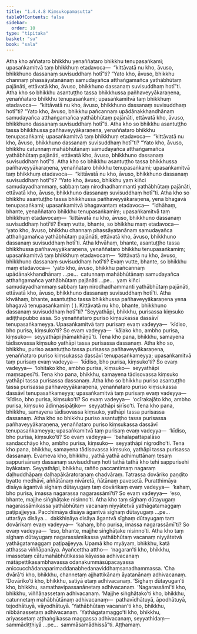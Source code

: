 ```yaml
---
title: "1.4.4.8 Kiṃsukopamasutta"
tableOfContents: false
sidebar:
  order: 10
type: "tipitaka"
basket: "su"
book: "sala"
---
```



<DynamicBreadcrumb />

<Division number="245" book="sala" bookNo="13" page="396">

<Paragraph number="1057" book="sala">
Atha kho aññataro bhikkhu yenaññataro bhikkhu tenupasaṅkami; upasaṅkamitvā taṃ bhikkhuṃ etadavoca—  “kittāvatā nu kho, āvuso, bhikkhuno dassanaṃ suvisuddhaṃ hotī”ti? “Yato kho, āvuso, bhikkhu channaṃ phassāyatanānaṃ samudayañca atthaṅgamañca yathābhūtaṃ pajānāti, ettāvatā kho, āvuso, bhikkhuno dassanaṃ suvisuddhaṃ hotī”ti.
</Paragraph>

<Paragraph number="1058" book="sala">
Atha kho so bhikkhu asantuṭṭho tassa bhikkhussa pañhaveyyākaraṇena, yenaññataro bhikkhu tenupasaṅkami; upasaṅkamitvā taṃ bhikkhuṃ etadavoca—  “kittāvatā nu kho, āvuso, bhikkhuno dassanaṃ suvisuddhaṃ hotī”ti? “Yato kho, āvuso, bhikkhu pañcannaṃ upādānakkhandhānaṃ samudayañca atthaṅgamañca yathābhūtaṃ pajānāti, ettāvatā kho, āvuso, bhikkhuno dassanaṃ suvisuddhaṃ hotī”ti.
</Paragraph>

<Paragraph number="1059" book="sala">
Atha kho so bhikkhu asantuṭṭho tassa bhikkhussa pañhaveyyākaraṇena, yenaññataro bhikkhu tenupasaṅkami; upasaṅkamitvā taṃ bhikkhuṃ etadavoca—  “kittāvatā nu kho, āvuso, bhikkhuno dassanaṃ suvisuddhaṃ hotī”ti? “Yato kho, āvuso, bhikkhu catunnaṃ mahābhūtānaṃ samudayañca atthaṅgamañca yathābhūtaṃ pajānāti, ettāvatā kho, āvuso, bhikkhuno dassanaṃ suvisuddhaṃ hotī”ti.
</Paragraph>

<Paragraph number="1060" book="sala">
Atha kho so bhikkhu asantuṭṭho tassa bhikkhussa pañhaveyyākaraṇena, yenaññataro bhikkhu tenupasaṅkami; upasaṅkamitvā taṃ bhikkhuṃ etadavoca—  “kittāvatā nu kho, āvuso, bhikkhuno dassanaṃ suvisuddhaṃ hotī”ti? “Yato kho, āvuso, bhikkhu yaṃ kiñci samudayadhammaṃ, sabbaṃ taṃ nirodhadhammanti yathābhūtaṃ pajānāti, ettāvatā kho, āvuso, bhikkhuno dassanaṃ suvisuddhaṃ hotī”ti.
</Paragraph>

<Paragraph number="1061" book="sala">
Atha kho so bhikkhu asantuṭṭho tassa bhikkhussa pañhaveyyākaraṇena, yena bhagavā tenupasaṅkami; upasaṅkamitvā bhagavantaṃ etadavoca—  “idhāhaṃ, bhante, yenaññataro bhikkhu tenupasaṅkamiṃ; upasaṅkamitvā taṃ bhikkhuṃ etadavocaṃ—  ‘kittāvatā nu kho, āvuso, bhikkhuno dassanaṃ suvisuddhaṃ hotī’ti? Evaṃ vutte, bhante, so bhikkhu maṃ etadavoca—  ‘yato kho, āvuso, bhikkhu channaṃ phassāyatanānaṃ samudayañca atthaṅgamañca yathābhūtaṃ pajānāti, ettāvatā kho, āvuso, bhikkhuno dassanaṃ suvisuddhaṃ hotī’ti. Atha khvāhaṃ, bhante, asantuṭṭho tassa bhikkhussa pañhaveyyākaraṇena, yenaññataro bhikkhu tenupasaṅkamiṃ; upasaṅkamitvā taṃ bhikkhuṃ etadavocaṃ—  ‘kittāvatā nu kho, āvuso, bhikkhuno dassanaṃ suvisuddhaṃ hotī’ti? Evaṃ vutte, bhante, so bhikkhu maṃ etadavoca—  ‘yato kho, āvuso, bhikkhu pañcannaṃ upādānakkhandhānaṃ …pe…  catunnaṃ mahābhūtānaṃ samudayañca atthaṅgamañca yathābhūtaṃ pajānāti …pe…  yaṃ kiñci samudayadhammaṃ sabbaṃ taṃ nirodhadhammanti yathābhūtaṃ pajānāti, ettāvatā kho, āvuso, bhikkhuno dassanaṃ suvisuddhaṃ hotī’ti. Atha khvāhaṃ, bhante, asantuṭṭho tassa bhikkhussa pañhaveyyākaraṇena yena bhagavā tenupasaṅkamiṃ ( ). Kittāvatā nu kho, bhante, bhikkhuno dassanaṃ suvisuddhaṃ hotī”ti?
</Paragraph>

<Paragraph number="1062" book="sala">
“Seyyathāpi, bhikkhu, purisassa kiṃsuko adiṭṭhapubbo assa. So yenaññataro puriso kiṃsukassa dassāvī tenupasaṅkameyya. Upasaṅkamitvā taṃ purisaṃ evaṃ vadeyya—  ‘kīdiso, bho purisa, kiṃsuko’ti? So evaṃ vadeyya—  ‘kāḷako kho, ambho purisa, kiṃsuko—  seyyathāpi jhāmakhāṇū’ti. Tena kho pana, bhikkhu, samayena tādisovassa kiṃsuko yathāpi tassa purisassa dassanaṃ.
</Paragraph>

<Paragraph number="1063" book="sala">
Atha kho so, bhikkhu, puriso asantuṭṭho tassa purisassa pañhaveyyākaraṇena, yenaññataro puriso kiṃsukassa dassāvī tenupasaṅkameyya; upasaṅkamitvā taṃ purisaṃ evaṃ vadeyya—  ‘kīdiso, bho purisa, kiṃsuko’ti? So evaṃ vadeyya—  ‘lohitako kho, ambho purisa, kiṃsuko—  seyyathāpi maṃsapesī’ti. Tena kho pana, bhikkhu, samayena tādisovassa kiṃsuko yathāpi tassa purisassa dassanaṃ. Atha kho so bhikkhu puriso asantuṭṭho tassa purisassa pañhaveyyākaraṇena, yenaññataro puriso kiṃsukassa dassāvī tenupasaṅkameyya; upasaṅkamitvā taṃ purisaṃ evaṃ vadeyya—  ‘kīdiso, bho purisa, kiṃsuko’ti? So evaṃ vadeyya—  ‘ocīrakajāto kho, ambho purisa, kiṃsuko ādinnasipāṭiko—  seyyathāpi sirīso’ti. Tena kho pana, bhikkhu, samayena tādisovassa kiṃsuko, yathāpi tassa purisassa dassanaṃ. Atha kho so bhikkhu puriso asantuṭṭho tassa purisassa pañhaveyyākaraṇena, yenaññataro puriso kiṃsukassa dassāvī tenupasaṅkameyya; upasaṅkamitvā taṃ purisaṃ evaṃ vadeyya—  ‘kīdiso, bho purisa, kiṃsuko’ti? So evaṃ vadeyya—  ‘bahalapattapalāso sandacchāyo kho, ambho purisa, kiṃsuko—  seyyathāpi nigrodho’ti. Tena kho pana, bhikkhu, samayena tādisovassa kiṃsuko, yathāpi tassa purisassa dassanaṃ. Evameva kho, bhikkhu, yathā yathā adhimuttānaṃ tesaṃ sappurisānaṃ dassanaṃ suvisuddhaṃ hoti tathā tathā kho tehi sappurisehi byākataṃ.
</Paragraph>

<Paragraph number="1064" book="sala">
Seyyathāpi, bhikkhu, rañño paccantimaṃ nagaraṃ daḷhuddhāpaṃ daḷhapākāratoraṇaṃ chadvāraṃ. Tatrassa dovāriko paṇḍito byatto medhāvī, aññātānaṃ nivāretā, ñātānaṃ pavesetā. Puratthimāya disāya āgantvā sīghaṃ dūtayugaṃ taṃ dovārikaṃ evaṃ vadeyya—  ‘kahaṃ, bho purisa, imassa nagarassa nagarassāmī’ti? So evaṃ vadeyya—  ‘eso, bhante, majjhe siṅghāṭake nisinno’ti. Atha kho taṃ sīghaṃ dūtayugaṃ nagarassāmikassa yathābhūtaṃ vacanaṃ niyyātetvā yathāgatamaggaṃ paṭipajjeyya. Pacchimāya disāya āgantvā sīghaṃ dūtayugaṃ …pe…  uttarāya disāya…  dakkhiṇāya disāya āgantvā sīghaṃ dūtayugaṃ taṃ dovārikaṃ evaṃ vadeyya—  ‘kahaṃ, bho purisa, imassa nagarassāmī’ti? So evaṃ vadeyya—  ‘eso, bhante, majjhe siṅghāṭake nisinno’ti. Atha kho taṃ sīghaṃ dūtayugaṃ nagarassāmikassa yathābhūtaṃ vacanaṃ niyyātetvā yathāgatamaggaṃ paṭipajjeyya.
</Paragraph>

<Paragraph number="1065" book="sala">
Upamā kho myāyaṃ, bhikkhu, katā atthassa viññāpanāya. Ayañcettha attho—  ‘nagaran’ti kho, bhikkhu, imassetaṃ cātumahābhūtikassa kāyassa adhivacanaṃ mātāpettikasambhavassa odanakummāsūpacayassa aniccucchādanaparimaddanabhedanaviddhaṃsanadhammassa. ‘Cha dvārā’ti kho, bhikkhu, channetaṃ ajjhattikānaṃ āyatanānaṃ adhivacanaṃ. ‘Dovāriko’ti kho, bhikkhu, satiyā etaṃ adhivacanaṃ. ‘Sīghaṃ dūtayugan’ti kho, bhikkhu, samathavipassanānetaṃ adhivacanaṃ. ‘Nagarassāmī’ti kho, bhikkhu, viññāṇassetaṃ adhivacanaṃ. ‘Majjhe siṅghāṭako’ti kho, bhikkhu, catunnetaṃ mahābhūtānaṃ adhivacanaṃ—  pathavīdhātuyā, āpodhātuyā, tejodhātuyā, vāyodhātuyā. ‘Yathābhūtaṃ vacanan’ti kho, bhikkhu, nibbānassetaṃ adhivacanaṃ. ‘Yathāgatamaggo’ti kho, bhikkhu, ariyassetaṃ aṭṭhaṅgikassa maggassa adhivacanaṃ, seyyathidaṃ—  sammādiṭṭhiyā …pe…  sammāsamādhissā”ti.

</Paragraph>
</Division>

<Paragraph number="1066" type="center" book="sala">
Aṭṭhamaṃ.
</Paragraph>